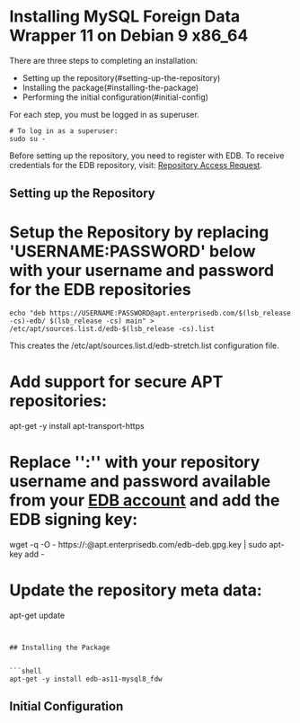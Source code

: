 # Installing MySQL Foreign Data Wrapper 11 on Debian 9 x86_64

There are three steps to completing an installation:

- Setting up the repository(#setting-up-the-repository)
- Installing the package(#installing-the-package)
- Performing the initial configuration(#initial-config)

For each step, you must be logged in as superuser.

```shell
# To log in as a superuser:
sudo su -
```

Before setting up the repository, you need to register with EDB. To receive credentials for the EDB repository, visit: [Repository Access Request](https://www.enterprisedb.com/repository-access-request).

## Setting up the Repository

# Setup the Repository by replacing 'USERNAME:PASSWORD' below with your username and password for the EDB repositories

```shell
echo "deb https://USERNAME:PASSWORD@apt.enterprisedb.com/$(lsb_release -cs)-edb/ $(lsb_release -cs) main" > /etc/apt/sources.list.d/edb-$(lsb_release -cs).list
```

This creates the /etc/apt/sources.list.d/edb-stretch.list configuration file.

# Add support for secure APT repositories:

apt-get -y install apt-transport-https

# Replace '<USERNAME>':'<PASSWORD>' with your repository username and password available from your [EDB account](https://www.enterprisedb.com/user) and add the EDB signing key:

wget -q -O - https://<USERNAME>:<PASSWORD>@apt.enterprisedb.com/edb-deb.gpg.key | sudo apt-key add -

# Update the repository meta data:

apt-get update

````


## Installing the Package


```shell
apt-get -y install edb-as11-mysql8_fdw
````

## Initial Configuration
